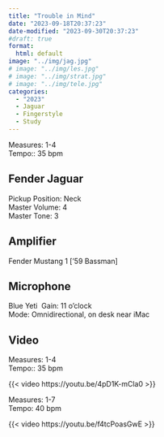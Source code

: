 ```yaml
---
title: "Trouble in Mind"
date: "2023-09-18T20:37:23"
date-modified: "2023-09-30T20:37:23"
#draft: true
format: 
  html: default
image: "../img/jag.jpg"
# image: "../img/les.jpg"
# image: "../img/strat.jpg"
# image: "../img/tele.jpg"
categories:
  - "2023"
  - Jaguar
  - Fingerstyle
  - Study
---
```

Measures: 1-4\
Tempo:: 35 bpm

## Fender Jaguar
Pickup Position: Neck\
Master Volume: 4\
Master Tone: 3

## Amplifier
Fender Mustang 1 ['59 Bassman]

## Microphone 
Blue Yeti\ 
Gain: 11 o'clock\
Mode: Omnidirectional, on desk near iMac

## Video

Measures: 1-4\
Tempo:: 35 bpm

{{< video https://youtu.be/4pD1K-mCla0 >}}

Measures: 1-7\
Tempo: 40 bpm

{{< video https://youtu.be/f4tcPoasGwE >}}